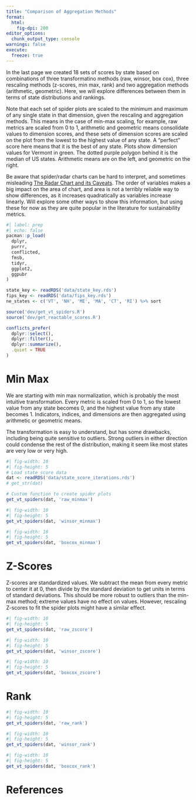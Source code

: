```yaml
---
title: "Comparison of Aggregation Methods"
format:
  html:
    fig-dpi: 200
editor_options: 
  chunk_output_type: console
warnings: false
execute:
  freeze: true
---
```


In the last page we created 18 sets of scores by state based on combinations of three transformatino methods (raw, winsor, box cox), three rescaling methods (z-scores, min max, rank) and two aggregation methods (arithmetic, geometric). Here, we will explore differences between them in terms of state distributions and rankings.

Note that each set of spider plots are scaled to the minimum and maximum of any single state in that dimension, given the rescaling and aggregation methods. This means in the case of min-max scaling, for example, raw metrics are scaled from 0 to 1, arithmetic and geometric means consolidate values to dimension scores, and these sets of dimension scores are scaled on the plot from the lowest to the highest value of any state. A "perfect" score here means that it is the best of any state. Plots show dimension values for Vermont in green. The dotted purple polygon behind it is the median of US states. Arithmetic means are on the left, and geometric on the right.

Be aware that spider/radar charts can be hard to interpret, and sometimes misleading [The Radar Chart and its Caveats](https://www.data-to-viz.com/caveat/spider.html). The order of variables makes a big impact on the area of chart, and area is not a terribly reliable way to show differences, as it increases quadratically as variables increase linearly. Will explore some other ways to show this information, but using these for now as they are quite popular in the literature for sustainability metrics.

```r
#| label: prep
#| echo: false 
pacman::p_load(
  dplyr,
  purrr,
  conflicted,
  fmsb,
  tidyr,
  ggplot2,
  ggpubr
)

state_key <- readRDS('data/state_key.rds')
fips_key <- readRDS('data/fips_key.rds')
ne_states <- c('VT', 'NH', 'ME', 'MA', 'CT', 'RI') %>% sort

source('dev/get_vt_spiders.R')
source('dev/get_reactable_scores.R')

conflicts_prefer(
  dplyr::select(),
  dplyr::filter(),
  dplyr::summarize(),
  .quiet = TRUE
)
```

# Min Max

We are starting with min max normalization, which is probably the most intuitive transformation. Every metric is scaled from 0 to 1, so the lowest value from any state becomes 0, and the highest value from any state becomes 1. Indicators, indices, and dimensions are then aggregated using arithmetic or geometric means.

The transformation is easy to understand, but has some drawbacks, including being quite sensitive to outliers. Strong outliers in either direction could condense the rest of the distribution, making it seem like most states are very low or very high.

```r
#| fig-width: 10
#| fig-height: 5
# Load state score data
dat <- readRDS('data/state_score_iterations.rds')
# get_str(dat)

# Custom function to create spider plots
get_vt_spiders(dat, 'raw_minmax')
```

```r
#| fig-width: 10
#| fig-height: 5
get_vt_spiders(dat, 'winsor_minmax')
```

```r
#| fig-width: 10
#| fig-height: 5
get_vt_spiders(dat, 'boxcox_minmax')
```

# Z-Scores

Z-scores are standardized values. We subtract the mean from every metric to center it at 0, then divide by the standard deviation to get units in terms of standard deviations. This should be more robust to outliers than the min-max method; extreme values have no effect on values. However, rescaling Z-scores to fit the spider plots might have a similar effect.

```r
#| fig-width: 10
#| fig-height: 5
get_vt_spiders(dat, 'raw_zscore')
```

```r
#| fig-width: 10
#| fig-height: 5
get_vt_spiders(dat, 'winsor_zscore')
```

```r
#| fig-width: 10
#| fig-height: 5
get_vt_spiders(dat, 'boxcox_zscore')
```

# Rank

```r
#| fig-width: 10
#| fig-height: 5
get_vt_spiders(dat, 'raw_rank')
```

```r
#| fig-width: 10
#| fig-height: 5
get_vt_spiders(dat, 'winsor_rank')
```

```r
#| fig-width: 10
#| fig-height: 5
get_vt_spiders(dat, 'boxcox_rank')
```

# References

